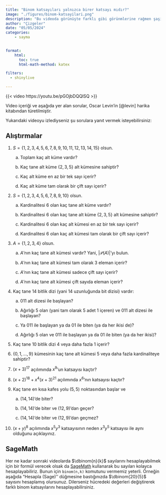 ```yaml
---
title: "Binom katsayıları yalnızca birer katsayı mıdır?"
image: "./figures/binom-katsayilari.png"
description: "Bu videoda görünüşte farklı gibi görünmlerine rağmen şaşırtıcı derecede benzer olan alt kümeler, bit dizileri, kafes yolları ve binom katsayıları gibi sayma problemlerini ele alıyoruz."
author: "Çizgeler"
date: "05/05/2024"
categories:
    - sayma
    

format: 
    html:
      toc: true
      html-math-method: katex    

filters:
  - shinylive

---
```


{{< video https://youtu.be/pGOjbDQQlSQ >}}

:::{.callout-note}
Video içeriği ve aşağıda yer alan sorular, Oscar Levin'in [@levin] harika kitabından türetilmiştir.
:::



Yukarıdaki videoyu izlediyseniz şu sorulara yanıt vermek isteyebilirsiniz:

## Alıştırmalar

#.  $S=\{1,2,3,4,5,6,7,8,9,10,11,12,13,14,15\}$ olsun.

    a. Toplam kaç alt küme vardır?

    b. Kaç tane alt küme $\{2,3,5\}$ alt kümesine sahiptir?

    c. Kaç alt küme en az bir tek sayı içerir?

    d. Kaç alt küme tam olarak bir çift sayı içerir?

#.  $S=\{1,2,3,4,5,6,7,8,9,10\}$ olsun.

    a. Kardinalitesi 6 olan kaç tane alt küme vardır?

    b. Kardinalitesi 6 olan kaç tane alt küme $\{2,3,5\}$ alt kümesine sahiptir?

    c. Kardinalitesi 6 olan kaç alt kümesi en az bir tek sayı içerir?

    d. Kardinalitesi  6 olan kaç alt kümesi tam olarak bir çift sayı içerir?

#. $A=\{1,2,3,4\}$ olsun.

    a. $A$'nın kaç tane alt kümesi vardır? Yani, $| \mathcal{P} (A)|$'yı bulun.

    b. $A$'nın kaç tane  alt kümesi tam olarak 3 eleman içerir?

    c. $A$'nın kaç tane alt kümesi sadece çift sayı içerir?

    d. $A$'nın kaç tane alt kümesi çift sayıda eleman içerir?

#. Kaç tane 14 bitlik dizi (yani 14 uzunluğunda bit dizisi) vardır:

    a. $011$ alt dizesi ile başlayan?

    b. Ağırlığı 5 olan (yani tam olarak 5 adet 1 içeren) ve $011$ alt dizesi ile başlayan?

    c. Ya $011$ ile başlayan ya da $01$ ile biten (ya da her ikisi de)?

    d. Ağırlığı 5 olan ve $011$ ile başlayan ya da $01$ ile biten (ya da her ikisi)?

#. Kaç tane 10 bitlik dizi 4 veya daha fazla 1 içerir?

#.  $\{0,1, \ldots, 9\}$ kümesinin kaç tane alt kümesi 5 veya daha fazla kardinaliteye sahiptir?

#. $(x+3)^{17}$ açılımında  $x^9$'un katsayısı kaçtır?


#. $(x+2)^{18}+x^4(x+3)^{21}$ açılımında $x^6$'nın katsayısı kaçtır?

#. Kaç tane en kısa kafes yolu $(5,5)$ noktasından başlar ve

    a. $(14,14)$'de biter?

    b. $(14,14)$'de biter ve $(12,9)$'dan geçer?

    c. $(14,14)$'de biter ve $(12,9)$'dan geçmez?

#. $(x+y)^8$ açılımında $x^5 y^3$ katsayısının neden $x^3 y^5$ katsayısı ile aynı olduğunu açıklayınız.

## SageMath

Her ne kadar sonraki videolarda $\dbinom{n}{k}$ sayılarını hesaplayabilmek için bir formül verecek olsak da [SageMath](https://www.sagemath.org/) kullanarak bu sayıları kolayca hesaplayabiliriz. Bunun için `binom(n,k)` komutunu vermemiz yeterli. Örneğin aşağıda "Hesapla (Sage)'' düğmesine bastığınızda $\dbinom{20}{5}$ sayısını hesaplamış olursunuz. Dilerseniz hücredeki değerleri değiştirerek farklı binom katsayılarını hesaplayabilirsiniz.

 <div class="sage"><script type="text/x-sage">
 binomial(20,5)
 </script>
 </div>


